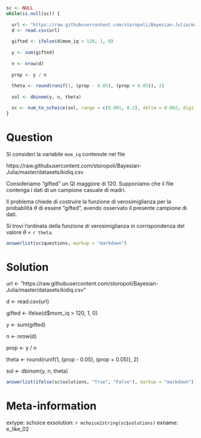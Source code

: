 ```r
sc <- NULL
while(is.null(sc)) {
  
  url <- "https://raw.githubusercontent.com/storopoli/Bayesian-Julia/master/datasets/kidiq.csv"
  d <- read.csv(url)
  
  gifted <- ifelse(d$mom_iq > 120, 1, 0)
  
  y <- sum(gifted)
  
  n <- nrow(d)
  
  prop <- y / n
  
  theta <- round(runif(1, (prop - 0.05), (prop + 0.05)), 2)
  
  sol <- dbinom(y, n, theta)

  sc <- num_to_schoice(sol, range = c(0.001, 0.2), delta = 0.002, digits = 3)
}
```

Question
========
Si consideri la variabile `mom_iq` contenute nel file 

https://raw.githubusercontent.com/storopoli/Bayesian-Julia/master/datasets/kidiq.csv

Consideriamo "gifted" un QI maggiore di 120. Supponiamo che il file contenga i dati di un campione casuale di madri.

Il problema chiede di costruire la funzione di verosimiglianza per la probabilità $\theta$ di essere "gifted", avendo osservato il presente campione di dati.

Si trovi l'ordinata della funzione di verosimiglianza in corrispondenza del valore $\theta$ =  `r theta`.

```r
answerlist(sc$questions, markup = "markdown")
```

Solution
========

  url <- "https://raw.githubusercontent.com/storopoli/Bayesian-Julia/master/datasets/kidiq.csv"
  
  d <- read.csv(url)
  
  gifted <- ifelse(d$mom_iq > 120, 1, 0)
  
  y <- sum(gifted)
  
  n <- nrow(d)
  
  prop <- y / n
  
  theta <- round(runif(1, (prop - 0.05), (prop + 0.05)), 2)
  
  sol <- dbinom(y, n, theta)

```r
answerlist(ifelse(sc$solutions, "True", "False"), markup = "markdown")
```

Meta-information
================
extype: schoice
exsolution: `r mchoice2string(sc$solutions)`
exname: e_like_02


